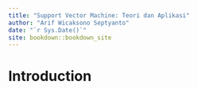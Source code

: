 ```yaml
--- 
title: "Support Vector Machine: Teori dan Aplikasi"
author: "Arif Wicaksono Septyanto"
date: "`r Sys.Date()`"
site: bookdown::bookdown_site
---
```


# Introduction

